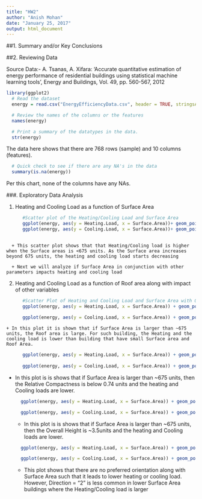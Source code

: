 ```yaml
---
title: "HW2"
author: "Anish Mohan"
date: "January 25, 2017"
output: html_document
---
```

##1. Summary and/or Key Conclusions

##2. Reviewing Data

  Source Data:-
  A. Tsanas, A. Xifara: 'Accurate quantitative estimation of energy performance of residential buildings using statistical machine learning tools', Energy and Buildings, Vol. 49, pp. 560-567, 2012


```r
library(ggplot2)
  # Read the dataset
  energy = read.csv("EnergyEfficiencyData.csv", header = TRUE, stringsAsFactors = FALSE)
```


```r
  # Review the names of the columns or the features
  names(energy)
```


```r
  # Print a summary of the datatypes in the data.
  str(energy)
```

  The data here shows that there are 768 rows (sample) and 10 columns (features).

```r
  # Quick check to see if there are any NA's in the data
  summary(is.na(energy))
```

  Per this chart, none of the columns have any NAs.
  
###. Exploratory Data Analysis

  1. Heating and Cooling Load as a function of Surface Area
```r
      #Scatter plot of the Heating/Cooling Load and Surface Area
      ggplot(energy, aes(y = Heating.Load, x = Surface.Area))+ geom_point() + xlab("Surface Area") + ylab("Heating Load") + ggtitle("Relationship between Heating Load and Surface Area")
      ggplot(energy, aes(y = Cooling.Load, x = Surface.Area))+ geom_point() + xlab("Surface Area") + ylab("Cooling Load") + ggtitle("Relationship between Cooling Load and Surface Area")
      
```

      + This scatter plot shows that that Heating/Cooling load is higher when the Surface areas is <675 units. As the Surface area increases beyond 675 units, the heating and cooling load starts decreasing
      
      + Next we will analyze if Surface Area in conjunction with other parameters impacts heating and cooling load


  2. Heating and Cooling Load as a function of Roof area along with impact of other variables
  
```r
      #Scatter Plot of Heating and Cooling Load and Surface Area with Orientation as a factor
      ggplot(energy, aes(y = Heating.Load, x = Surface.Area)) + geom_point(aes(color = as.factor(Roof.Area), alpha = 0.3)) + xlab("Surface Area") + ylab("Heating Load") + ggtitle("Impact of Surface Area and Roof.Area on Heating Load")
      
      ggplot(energy, aes(y = Cooling.Load, x = Surface.Area)) + geom_point(aes(color = as.factor(Roof.Area))) + xlab("Surface Area") + ylab("Cooling Load") + ggtitle("Impact of Surface Area and Roof.Area on Cooling Load")
```

    + In this plot it is shown that if Surface Area is larger than ~675 units, the Roof area is large. For such building, the Heating and the cooling load is lower than building that have small Surface area and Roof Area.
    
    
```r
      ggplot(energy, aes(y = Heating.Load, x = Surface.Area)) + geom_point(aes(color = as.factor(Relative.Compactness), alpha = 0.3)) + xlab("Surface Area") + ylab("Heating Load") + ggtitle("Impact of Surface Area and Relative Compactness on Heating Load ")
      
      ggplot(energy, aes(y = Cooling.Load, x = Surface.Area)) + geom_point(aes(color = as.factor(Relative.Compactness))) + xlab("Surface Area") + ylab("Cooling Load") + ggtitle("Impact of Surface Area and Relative Compactness on Cooling Load ")
```

  + In this plot is is shows that if Surface Area is larger than ~675 units, then the Relative Compactness is below 0.74 units and the heating and Cooling loads are lower.
    
    ```r
      ggplot(energy, aes(y = Heating.Load, x = Surface.Area)) + geom_point(aes(color = as.factor(Overall.Height), alpha = 0.3)) + xlab("Surface Area") + ylab("Heating Load") + ggtitle("Impact of Surface Area and Overall Height on Heating Load ")
      
      ggplot(energy, aes(y = Cooling.Load, x = Surface.Area)) + geom_point(aes(color = as.factor(Overall.Height))) + xlab("Surface Area") + ylab("Cooling Load") + ggtitle("Impact of Surface Area and Overall Height on Cooling Load ")
```

    + In this plot is is shows that if Surface Area is larger than ~675 units, then the Overall Height is ~3.5units and the heating and Cooling loads are lower.

    ```r
      ggplot(energy, aes(y = Heating.Load, x = Surface.Area)) + geom_point(aes(color = as.factor(Orientation))) + xlab("Surface Area") + ylab("Heating Load") + ggtitle("Impact of Surface Area and Orientation on Heating Load ")
      
      ggplot(energy, aes(y = Cooling.Load, x = Surface.Area)) + geom_point(aes(color = as.factor(Orientation))) + xlab("Surface Area") + ylab("Cooling Load") + ggtitle("Impact of Surface Area and Orientation on Cooling Load ")
```
    
    + This plot shows that there are no preferred orientation along with Surface Area such that it leads to lower heating or cooling load.  However, Direction = "2" is less common in lower Surface Area buildings where the Heating/Cooling load is larger 
